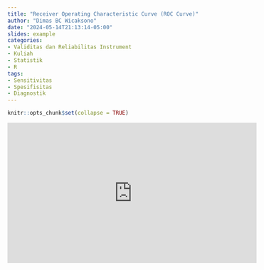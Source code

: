 ```yaml
---
title: "Receiver Operating Characteristic Curve (ROC Curve)"
author: "Dimas BC Wicaksono"
date: "2024-05-14T21:13:14-05:00"
slides: example
categories:
- Validitas dan Reliabilitas Instrument
- Kuliah
- Statistik
- R
tags:
- Sensitivitas
- Spesifisitas
- Diagnostik
---
```


```r
knitr::opts_chunk$set(collapse = TRUE)
```

<iframe width="560" height="315" src="https://www.youtube.com/embed/QsXoGtaselI?si=Tsego-omOvQfdw3D" title="YouTube video player" frameborder="0" allow="accelerometer; autoplay; clipboard-write; encrypted-media; gyroscope; picture-in-picture; web-share" referrerpolicy="strict-origin-when-cross-origin" allowfullscreen></iframe>


